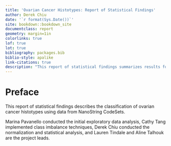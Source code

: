 ```yaml
---
title: 'Ovarian Cancer Histotypes: Report of Statistical Findings'
author: Derek Chiu
date: '`r format(Sys.Date())`'
site: bookdown::bookdown_site
documentclass: report
geometry: margin=1in
colorlinks: true
lof: true
lot: true
bibliography: packages.bib
biblio-style: apalike
link-citations: true
description: "This report of statistical findings summarizes results for the classification of ovarian cancer histotypes."
---
```


# Preface {-}

This report of statistical findings describes the classification of ovarian cancer histotypes using data from NanoString CodeSets.

Marina Pavanello conducted the initial exploratory data analysis, Cathy Tang implemented class imbalance techniques, Derek Chiu conducted the normalization and statistical analysis, and Lauren Tindale and Aline Talhouk are the project leads.
